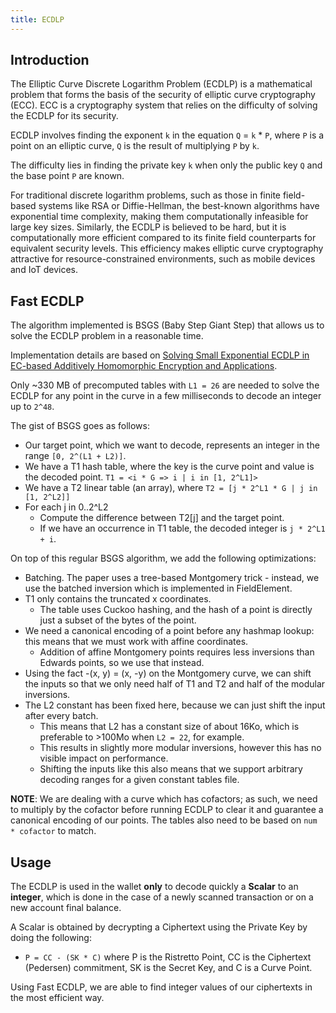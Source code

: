 ```yaml
---
title: ECDLP
---
```


## Introduction

The Elliptic Curve Discrete Logarithm Problem (ECDLP) is a mathematical problem that forms the basis of the security of elliptic curve cryptography (ECC).
ECC is a cryptography system that relies on the difficulty of solving the ECDLP for its security.

ECDLP involves finding the exponent `k` in the equation `Q` = `k` * `P`, where `P` is a point on an elliptic curve, `Q` is the result of multiplying `P` by `k`.

The difficulty lies in finding the private key `k` when only the public key `Q` and the base point `P` are known.

For traditional discrete logarithm problems, such as those in finite field-based systems like RSA or Diffie-Hellman, the best-known algorithms have exponential time complexity, making them computationally infeasible for large key sizes.
Similarly, the ECDLP is believed to be hard, but it is computationally more efficient compared to its finite field counterparts for equivalent security levels.
This efficiency makes elliptic curve cryptography attractive for resource-constrained environments, such as mobile devices and IoT devices.

## Fast ECDLP

The algorithm implemented is BSGS (Baby Step Giant Step) that allows us to solve the ECDLP problem in a reasonable time.

Implementation details are based on [Solving Small Exponential ECDLP in EC-based Additively Homomorphic Encryption and Applications](https://eprint.iacr.org/2022/1573).

Only ~330 MB of precomputed tables with `L1 = 26` are needed to solve the ECDLP for any point in the curve in a few milliseconds to decode an integer up to `2^48`.

The gist of BSGS goes as follows:
- Our target point, which we want to decode, represents an integer in the range `[0, 2^(L1 + L2)]`.
- We have a T1 hash table, where the key is the curve point and value is the decoded point. `T1 = <i * G => i | i in [1, 2^L1]>`
- We have a T2 linear table (an array), where `T2 = [j * 2^L1 * G | j in [1, 2^L2]]`
- For each j in 0..2^L2
    - Compute the difference between T2[j] and the target point.<br/>
    - If we have an occurrence in T1 table, the decoded integer is `j * 2^L1 + i`.

On top of this regular BSGS algorithm, we add the following optimizations:
- Batching. The paper uses a tree-based Montgomery trick - instead, we use the batched inversion which is implemented in FieldElement.
- T1 only contains the truncated x coordinates.
    - The table uses Cuckoo hashing, and the hash of a point is directly just a subset of the bytes of the point.
- We need a canonical encoding of a point before any hashmap lookup: this means that we must work with affine coordinates.
    - Addition of affine Montgomery points requires less inversions than Edwards points, so we use that instead.  
- Using the fact -(x, y) = (x, -y) on the Montgomery curve, we can shift the inputs so that we only need half of T1 and T2 and half of the modular inversions.
- The L2 constant has been fixed here, because we can just shift the input after every batch.
    - This means that L2 has a constant size of about 16Ko, which is preferable to >100Mo when `L2 = 22`, for example.
    - This results in slightly more modular inversions, however this has no visible impact on performance.
    - Shifting the inputs like this also means that we support arbitrary decoding ranges for a given constant tables file.

**NOTE**: We are dealing with a curve which has cofactors;
as such, we need to multiply by the cofactor before running ECDLP to clear it and guarantee a canonical encoding of our points.
The tables also need to be based on `num * cofactor` to match.

## Usage

The ECDLP is used in the wallet **only** to decode quickly a **Scalar** to an **integer**, which is done in the case of a newly scanned transaction or on a new account final balance.

A Scalar is obtained by decrypting a Ciphertext using the Private Key by doing the following:
- `P = CC - (SK * C)` where P is the Ristretto Point, CC is the Ciphertext (Pedersen) commitment, SK is the Secret Key, and C is a Curve Point.

Using Fast ECDLP, we are able to find integer values of our ciphertexts in the most efficient way.